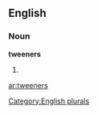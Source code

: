
==English==

===Noun===
'''tweeners'''

# {{plural of|[[tweener]]}}

[[Category:English plurals]]

[[ar:tweeners]]
